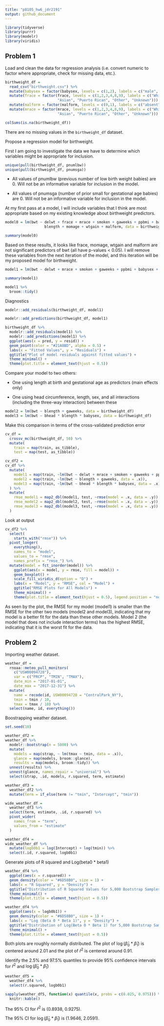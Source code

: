 ```yaml
---
title: "p8105_hw6_jdr2191"
output: github_document
---
```


```r
library(tidyverse)
library(purrr)
library(modelr)
library(viridis)
```

## Problem 1

Load and clean the data for regression analysis (i.e. convert numeric to factor where appropriate, check for missing data, etc.).
```r
birthweight_df = 
  read_csv("birthweight.csv") %>%
  mutate(babysex = factor(babysex, levels = c(1,2), labels = c("male", "female"))) %>%
  mutate(frace = factor(frace, levels = c(1,2,3,4,8,9), labels = c("White", "Black",
                        "Asian", "Puerto Rican", "Other", "Unknown"))) %>%
  mutate(malform = factor(malform, levels = c(0,1), labels = c("absent", "present"))) %>%
  mutate(mrace = factor(mrace, levels = c(1,2,3,4,8,9), labels = c("White", "Black",
                        "Asian", "Puerto Rican", "Other", "Unknown")))

colSums(is.na(birthweight_df))
```
There are no missing values in the `birthweight_df` dataset.

Propose a regression model for birthweight. 

First I am going to investigate the data we have to determine which variables might be appropriate for inclusion. 
```r
unique(pull(birthweight_df, pnumlbw))
unique(pull(birthweight_df, pnumsga))
```
* All values of pnumlbw (previous number of low birth weight babies) are 0. Will not be an informative variable for inclusion in the model. 

* All values of pnumsga (number of prior small for gestational age babies) are 0. Will not be an informative variable for inclusion in the model. 

At my first pass at a model, I will include variables that I think are most appropriate based on my existing knowledge about birthweight predictors. 

```r
model0 = lm(bwt ~ delwt + frace + mrace + smoken + gaweeks + ppbmi + babysex + bhead +
                  blength + momage + wtgain + malform, data = birthweight_df)

summary(model0)
```
Based on these results, it looks like frace, momage, wtgain and malform are not significant predictors of bwt (all have p-values < 0.05). I will remove these variables from the next iteration of the model, and this iteration will be my proposed model for birthweight. 

```r
model1 = lm(bwt ~ delwt + mrace + smoken + gaweeks + ppbmi + babysex + bhead + blength, data = birthweight_df)

summary(model1)

model1 %>%
  broom::tidy()
```

Diagnostics
```r
modelr::add_residuals(birthweight_df, model1)

modelr::add_predictions(birthweight_df, model1)

birthweight_df %>%
  modelr::add_residuals(model1) %>%
  modelr::add_predictions(model1) %>%
  ggplot(aes(x = pred, y = resid)) +
  geom_point(color = "#21A8BD", alpha = 0.5) +
  labs(x = "Fitted Values", y = "Residuals") + 
  ggtitle("Plot of model residuals against fitted values") +
  theme_minimal() +
  theme(plot.title = element_text(hjust = 0.5)) 
```

Compare your model to two others:

* One using length at birth and gestational age as predictors (main effects only)

* One using head circumference, length, sex, and all interactions (including the three-way interaction) between these

```r
model2 = lm(bwt ~ blength + gaweeks, data = birthweight_df)
model3 = lm(bwt ~ bhead * blength * babysex, data = birthweight_df)
```

Make this comparison in terms of the cross-validated prediction error
```r
cv_df =
  crossv_mc(birthweight_df, 50) %>%
  mutate(
    train = map(train, as_tibble),
    test = map(test, as_tibble))

cv_df2 = 
cv_df %>%
  mutate(
    model1 = map(train, ~lm(bwt ~ delwt + mrace + smoken + gaweeks + ppbmi + babysex + bhead + blength, data = .x)), 
    model2 = map(train, ~lm(bwt ~ blength + gaweeks, data = .x)), 
    model3 = map(train, ~lm(bwt ~ bhead * blength * babysex, data = .x))
  ) %>%
  mutate(
    rmse_model1 = map2_dbl(model1, test, ~rmse(model = .x, data = .y)), 
    rmse_model2 = map2_dbl(model2, test, ~rmse(model = .x, data = .y)),
    rmse_model3 = map2_dbl(model3, test, ~rmse(model = .x, data = .y))
  )
```

Look at output
```r
cv_df2 %>% 
  select(
    starts_with("rmse")) %>% 
  pivot_longer(
    everything(),
    names_to = "model", 
    values_to = "rmse",
    names_prefix = "rmse_") %>% 
  mutate(model = fct_inorder(model)) %>% 
    ggplot(aes(x = model, y = rmse, fill = model)) +
    geom_boxplot() +
    scale_fill_viridis_d(option = "D") +
    labs(x = "Model", y = "RMSE", col = "Model") +
    ggtitle("RMSE Plots for All Models") +
    theme_minimal() +
    theme(plot.title = element_text(hjust = 0.5), legend.position = "none")
```

As seen by the plot, the RMSE for my model (model1) is smaller than the RMSE for the other two models (model2 and model3), indicating that my model is a better fit for the data than these other models. Model 2 (the model that does not include interaction terms) has the highest RMSE, indicating that it is the worst fit for the data. 

## Problem 2

Importing weather dataset. 
```r
weather_df = 
  rnoaa::meteo_pull_monitors(
    c("USW00094728"),
    var = c("PRCP", "TMIN", "TMAX"), 
    date_min = "2017-01-01",
    date_max = "2017-12-31") %>%
  mutate(
    name = recode(id, USW00094728 = "CentralPark_NY"),
    tmin = tmin / 10,
    tmax = tmax / 10) %>%
  select(name, id, everything())
```

Boostrapping weather dataset. 
```r
set.seed(10)

weather_df2 =
weather_df %>% 
  modelr::bootstrap(n = 5000) %>% 
  mutate(
    models = map(strap, ~ lm(tmax ~ tmin, data = .x)),
    glance = map(models, broom::glance),
    results = map(models, broom::tidy)) %>%
  unnest(results) %>%
  unnest(glance, names_repair = "universal") %>%
  select(strap, .id, models, r.squared, term, estimate)

weather_df3 = 
  weather_df2 %>%
  mutate(term = if_else(term != "tmin", "Intercept", "tmin"))

wide_weather_df = 
  weather_df3 %>%
  select(term, estimate, .id, r.squared) %>%
  pivot_wider(
    names_from = "term",
    values_from = "estimate"
  ) 

weather_df4 = 
wide_weather_df %>%
  mutate(logb0b1 = log(Intercept) + log(tmin)) %>%
  select(.id, r.squared, logb0b1) 
```

Generate plots of R squared and Log(beta0 * beta1)
```r
weather_df4 %>%
  ggplot(aes(x = r.squared)) + 
  geom_density(color = "#6D58B0", size = 1) +
  labs(x = "R Squared", y = "Density") +
  ggtitle("Distribution of R Squared Values for 5,000 Bootstrap Samples") +
  theme_minimal() +
  theme(plot.title = element_text(hjust = 0.5)) 

weather_df4 %>%
  ggplot(aes(x = logb0b1)) + 
  geom_density(color = "#6D58B0", size = 1) +
  labs(x = "Log (Beta 0 * Beta 1)", y = "Density") +
  ggtitle("Distribution of Log(Beta 0 * Beta 1) for 5,000 Bootstrap Samples") +
  theme_minimal() +
  theme(plot.title = element_text(hjust = 0.5)) 
```


Both plots are roughly normally distributed. The plot of $\log(\hat{\beta}_{0} * \hat{\beta}_{1})$ is centered around 2.01 and the plot of $\hat{r}^{2}$ is centered around 0.91.

Identify the 2.5% and 97.5% quantiles to provide 95% confidence intervals for $\hat{r}^{2}$ and $\log(\hat{\beta}_{0} * \hat{\beta}_{1})$

```r
weather_df5 = 
  weather_df4 %>%
  select(r.squared, logb0b1)

sapply(weather_df5, function(x) quantile(x, probs = c(0.025, 0.975))) %>%
  knitr::kable()
```
The 95% CI for $\hat{r}^{2}$ is (0.8938, 0.9275).

The 95% CI for $\log(\hat{\beta}_{0} * \hat{\beta}_{1})$ is (1.9646, 2.0591).

